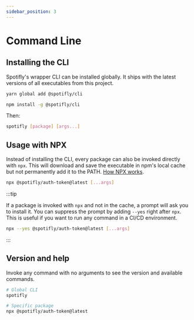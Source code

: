 ```yaml
---
sidebar_position: 3
---
```


# Command Line

## Installing the CLI

Spotifly's wrapper CLI can be installed globally. It ships with the latest versions of all executables from this project.

```bash
yarn global add @spotifly/cli
```

```bash
npm install -g @spotifly/cli
```

Then:

```bash
spotifly [package] [args...]
```

## Usage with NPX

Instead of installing the CLI, every package can also be invoked directly with `npx`. This will download and save the executable in npm's local cache but not permanently add it to the PATH. [How NPX works](https://docs.npmjs.com/cli/v7/commands/npx).

```bash
npx @spotifly/auth-token@latest [...args]
```

:::tip

If a package is invoked with `npx` and not in the cache, a prompt will ask you to install it. You can suppress the prompt by adding `--yes` right after `npx`. This is useful if you want to run any command in a CI/CD environment.

```bash
npx --yes @spotifly/auth-token@latest [...args]
```

:::

## Version and help

Invoke any command with no arguments to see the version and available commands.

```bash
# Global CLI
spotifly

# Specific package
npx @spotifly/auth-token@latest
```
